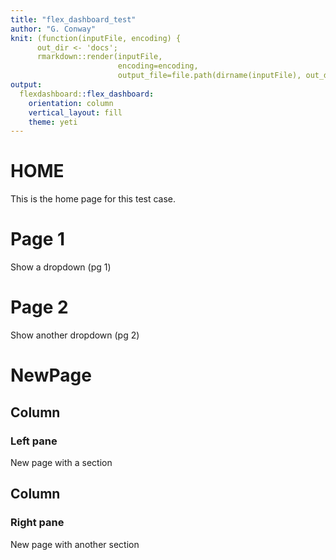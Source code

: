 ```yaml
---
title: "flex_dashboard_test"
author: "G. Conway"
knit: (function(inputFile, encoding) {
      out_dir <- 'docs';
      rmarkdown::render(inputFile,
                        encoding=encoding,
                        output_file=file.path(dirname(inputFile), out_dir, 'index.html')) })
output:
  flexdashboard::flex_dashboard:
    orientation: column
    vertical_layout: fill
    theme: yeti
---
```


HOME
=======================================================================

This is the home page for this test case.

Page 1 {data-navmenu="Plots"}
=======================================================================

Show a dropdown (pg 1)

Page 2 {data-navmenu="Plots"}
=======================================================================

Show another dropdown (pg 2)


NewPage
=======================================================================

Column
-----------------------------------------------------------------------

### Left pane

New page with a section

Column
-----------------------------------------------------------------------

### Right pane

New page with another section
